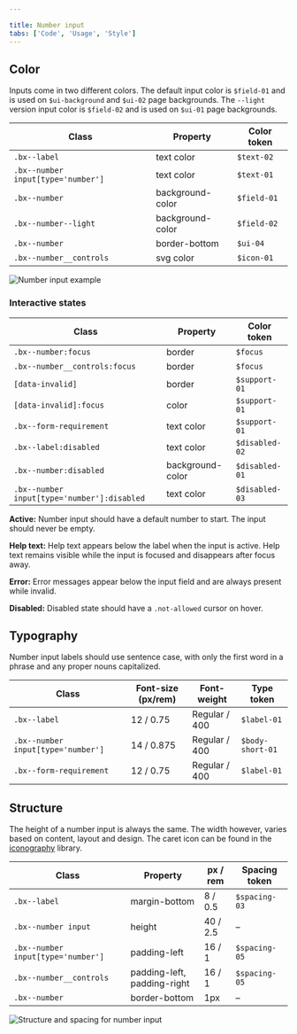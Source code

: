 ```yaml
---

title: Number input
tabs: ['Code', 'Usage', 'Style']
---
```


## Color

Inputs come in two different colors. The default input color is `$field-01` and is used on `$ui-background` and `$ui-02` page backgrounds. The `--light` version input color is `$field-02` and is used on `$ui-01` page backgrounds.

| Class                              | Property         | Color token |
| ---------------------------------- | ---------------- | ---------- |
| `.bx--label`                       | text color       | `$text-02` |
| `.bx--number input[type='number']` | text color       | `$text-01` |
| `.bx--number`                      | background-color | `$field-01`|
| `.bx--number--light`               | background-color | `$field-02`|
| `.bx--number`                      | border-bottom    | `$ui-04`   |
| `.bx--number__controls`            | svg color        | `$icon-01` |



![Number input example](images/number-input-style-2.png)



### Interactive states

| Class                                                               | Property      | Color token |
| ------------------------------------------------------------------- | ------------- | ----------- |
| `.bx--number:focus`                                                 | border        | `$focus`      |
| `.bx--number__controls:focus`                                       | border        | `$focus`      |
| `[data-invalid]`                                                    | border        | `$support-01` |
| `[data-invalid]:focus`                                              | color         | `$support-01` |
| `.bx--form-requirement`                                             | text color    | `$support-01` |
| `.bx--label:disabled`                                               | text color    | `$disabled-02` |
| `.bx--number:disabled`                                              | background-color | `$disabled-01`|
| `.bx--number input[type='number']:disabled`                         | text color       | `$disabled-03` |

**Active:** Number input should have a default number to start. The input should never be empty.

**Help text:** Help text appears below the label when the input is active. Help text remains visible while the input is focused and disappears after focus away.

**Error:** Error messages appear below the input field and are always present while invalid.

**Disabled:** Disabled state should have a `.not-allowed` cursor on hover.

## Typography

Number input labels should use sentence case, with only the first word in a phrase and any proper nouns capitalized.

| Class                              | Font-size (px/rem) | Font-weight     | Type token          |
| ---------------------------------- | ------------------ | --------------- | ------------------- |
| `.bx--label`                       | 12 / 0.75          | Regular / 400   | `$label-01`         |
| `.bx--number input[type='number']` | 14 / 0.875         | Regular / 400   | `$body-short-01`    |
| `.bx--form-requirement`            | 12 / 0.75          | Regular / 400   | `$label-01`         |

## Structure

The height of a number input is always the same. The width however, varies based on content, layout and design. The caret icon can be found in the [iconography](/guidelines/iconography/library) library.

| Class                                    | Property      | px / rem | Spacing token |
| ---------------------------------------- | ------------- | -------- | ------------- |
| `.bx--label`                             | margin-bottom | 8 / 0.5  | `$spacing-03` |
| `.bx--number input`                      | height        | 40 / 2.5 | –             |
| `.bx--number input[type='number']`       | padding-left  | 16 / 1   | `$spacing-05` |
| `.bx--number__controls`                  | padding-left, padding-right | 16 / 1     | `$spacing-05` |
| `.bx--number`                           | border-bottom  | 1px      | –             |



![Structure and spacing for number input](images/number-input-style-1.png)


